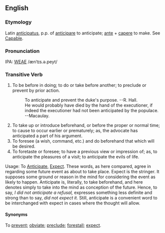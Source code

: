 ==English==
===Etymology===
Latin [[anticipatus]], p.p. of [[anticipare]] to anticipate; [[ante]] + [[capere]] to make.  See  [[Capable]].

===Pronunciation===
IPA: [[WEAE]] /ænˈtɪs.ə.peyt/

===Transitive Verb===
# To be before in doing; to do or take before another; to preclude or prevent by prior action.
#:    To anticipate and prevent the duke's purpose. --R. Hall.
#:    He would probably have died by the hand of the executioner, if indeed the executioner had not been anticipated by the populace. --Macaulay.
# To take up or introduce beforehand, or before the proper or normal time; to cause to occur earlier or prematurely; as, the advocate has anticipated a part of his argument.
# To foresee (a wish, command, etc.) and do beforehand that which will be desired.
# To foretaste or foresee; to have a previous view or impression of; as, to anticipate the pleasures of a visit; to anticipate the evils of life.

Usage: To [[Anticipate]], [[Expect]]. These words, as here compared, agree in regarding some future event as about to take place. Expect is the stringer. It supposes some ground or reason in the mind for considering the event as likely to happen. Anticipate is, literally, to take beforehand, and here denotes simply to take into the mind as conception of the future. Hence, to say, ''I did not anticipate a refusal,'' expresses something less definite and strong than to say, ''did not expect it.'' Still, anticipate is a convenient word to be interchanged with expect in cases where the thought will allow.

====Synonyms====
To [[prevent]]; [[obviate]]; [[preclude]]; [[forestall]]; [[expect]].

<!-- material copied from Webster's Revised Unabridged Dictionary (1913) -->